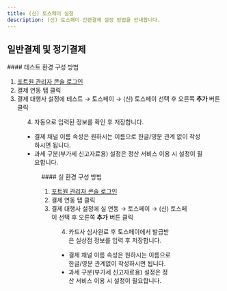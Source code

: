 ```yaml
---
title: (신) 토스페이 설정
description: (신) 토스페이 간편결제 설정 방법을 안내합니다.
---
```




## 일반결제 및 정기결제

<Tabs>
<Tab title="테스트 결제">
#### 테스트 환경 구성 방법

1. [포트원 관리자 콘솔 로그인](https://admin.portone.io/integration)
2. 결제 연동 탭 클릭
3. 결제 대행사 설정에 테스트 → 토스페이 → (신) 토스페이 선택 후 오른쪽 **추가** 버튼 클릭
  <Figure src={image1} caption="테스트 환경 설정 예시" />

4. 자동으로 입력된 정보를 확인 후 저장합니다.
  - 결제 채널 이름 속성은 원하시는 이름으로 한글/영문 관계 없이 작성하시면 됩니다.
  - 과세 구분(부가세 신고자료용) 설정은 정산 서비스 이용 시 설정이 필요합니다.
  <Figure src={image2} caption="테스트 환경 상세 설정 예시" />

</Tab>

<Tab title="실 결제">
#### 실 환경 구성 방법

1. [포트원 관리자 콘솔 로그인](https://admin.portone.io/integration)
2. 결제 연동 탭 클릭
3. 결제 대행사 설정에 실 연동 → 토스페이 → (신) 토스페이 선택 후 오른쪽 **추가** 버튼 클릭
  <Figure src={image3} caption="실 환경 설정 예시" />

4. 카드사 심사완료 후 토스페이에서 발급받은 실상점 정보를 입력 후 저장합니다.
  - 결제 채널 이름 속성은 원하시는 이름으로 한글/영문 관계없이 작성하시면 됩니다.
  - 과세 구분(부가세 신고자료용) 설정은 정산 서비스 이용 시 설정이 필요합니다.
  <Figure src={image4} caption="실 환경 상세 설정 예시" />

</Tab>
</Tabs>

